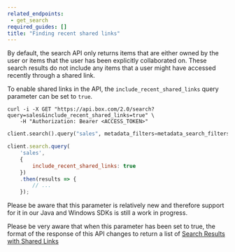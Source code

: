 ```yaml
---
related_endpoints:
 - get_search
required_guides: []
title: "Finding recent shared links"
---
```

By default, the search API only returns items that are either owned by the user
or items that the user has been explicitly collaborated on. These search results
do not include any items that a user might have accessed recently through a
shared link.

To enable shared links in the API, the `include_recent_shared_links` query
parameter can be set to `true`.

<Tabs>
 <Tab title='cURL'>

```curl
curl -i -X GET "https://api.box.com/2.0/search?query=sales&include_recent_shared_links=true" \
    -H "Authorization: Bearer <ACCESS_TOKEN>"
```
</Tab>
 <Tab title='Python'>

```python
client.search().query("sales", metadata_filters=metadata_search_filters, include_recent_shared_links=True)
```
</Tab>
 <Tab title='Node'>

```js
client.search.query(
    'sales',
    {
        include_recent_shared_links: true
    })
    .then(results => {
        // ...
    });
```
</Tab>
</Tabs>

<Message warning>

Please be aware that this parameter is relatively new and therefore support for
it in our Java and Windows SDKs is still a work in progress.
</Message>

<Message danger>

Please be very aware that when this parameter has been set to true, the format
of the response of this API changes to return a list of
[Search Results with Shared Links](r://search-results-with-shared-links)
</Message>